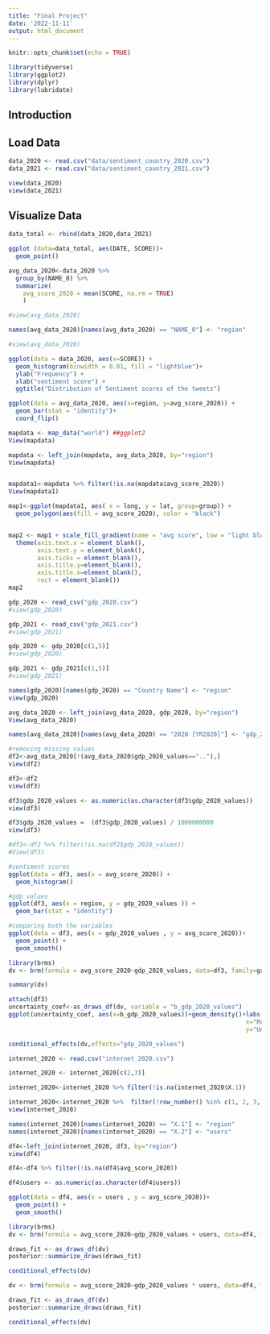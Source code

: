 ```yaml
---
title: "Final Project"
date: '2022-11-11'
output: html_document
---
```


```r
knitr::opts_chunk$set(echo = TRUE)

library(tidyverse)
library(ggplot2)
library(dplyr)
library(lubridate)
```

## Introduction




## Load Data

```r
data_2020 <- read.csv("data/sentiment_country_2020.csv")
data_2021 <- read.csv("data/sentiment_country_2021.csv")
```


```r
view(data_2020)
view(data_2021)
```

## Visualize Data

```r
data_total <- rbind(data_2020,data_2021)

ggplot (data=data_total, aes(DATE, SCORE))+
  geom_point()

```





```r

avg_data_2020<-data_2020 %>%
  group_by(NAME_0) %>%
  summarize(
    avg_score_2020 = mean(SCORE, na.rm = TRUE)
    )

#view(avg_data_2020)

names(avg_data_2020)[names(avg_data_2020) == "NAME_0"] <- "region"

#view(avg_data_2020)
```

```r
ggplot(data = data_2020, aes(x=SCORE)) + 
  geom_histogram(binwidth = 0.01, fill = "lightblue")+ 
  ylab("Frequency") + 
  xlab("sentiment score") +
  ggtitle("Distribution of Sentiment scores of the tweets")
```


```r
ggplot(data = avg_data_2020, aes(x=region, y=avg_score_2020)) + 
  geom_bar(stat = "identity")+
  coord_flip()
```


 
```r
mapdata <- map_data("world") ##ggplot2
View(mapdata)

mapdata <- left_join(mapdata, avg_data_2020, by="region")
View(mapdata)


mapdata1<-mapdata %>% filter(!is.na(mapdata$avg_score_2020))
View(mapdata1)

map1<-ggplot(mapdata1, aes( x = long, y = lat, group=group)) +
  geom_polygon(aes(fill = avg_score_2020), color = "black")


map2 <- map1 + scale_fill_gradient(name = "avg score", low = "light blue", high =  "black", na.value = "grey50")+
  theme(axis.text.x = element_blank(),
        axis.text.y = element_blank(),
        axis.ticks = element_blank(),
        axis.title.y=element_blank(),
        axis.title.x=element_blank(),
        rect = element_blank())
map2
```




```r

gdp_2020 <- read_csv("gdp_2020.csv")
#view(gdp_2020)

gdp_2021 <- read_csv("gdp_2021.csv")
#view(gdp_2021)

gdp_2020 <- gdp_2020[c(1,5)]
#view(gdp_2020)

gdp_2021 <- gdp_2021[c(1,5)]
#view(gdp_2021)

```

```r
names(gdp_2020)[names(gdp_2020) == "Country Name"] <- "region"
view(gdp_2020)

avg_data_2020 <- left_join(avg_data_2020, gdp_2020, by="region")
View(avg_data_2020)

names(avg_data_2020)[names(avg_data_2020) == "2020 [YR2020]"] <- "gdp_2020_values"

```


```r

#removing missing values
df2<-avg_data_2020[!(avg_data_2020$gdp_2020_values==".."),]
view(df2)

df3<-df2
view(df3)

df3$gdp_2020_values <- as.numeric(as.character(df3$gdp_2020_values))
view(df3)

df3$gdp_2020_values =  (df3$gdp_2020_values) / 1000000000
view(df3)

#df3<-df2 %>% filter(!is.na(df2$gdp_2020_values))
#View(df3)

#sentiment scores
ggplot(data = df3, aes(x = avg_score_2020)) + 
  geom_histogram()

#gdp values
ggplot(df3, aes(x = region, y = gdp_2020_values )) +  
  geom_bar(stat = "identity")

#comparing both the variables
ggplot(data = df3, aes(x = gdp_2020_values , y = avg_score_2020))+ 
  geom_point() + 
  geom_smooth()
```
```r

library(brms)
dv <- brm(formula = avg_score_2020~gdp_2020_values, data=df3, family=gaussian ,refresh=0)

```

```r
summary(dv)
```

```r
attach(df3)
uncertainty_coef<-as_draws_df(dv, variable = "b_gdp_2020_values")
ggplot(uncertainty_coef, aes(x=b_gdp_2020_values))+geom_density()+labs(title= "Uncertainty in regression coefficient",
                                                                  x="Regression Coefficient",
                                                                  y="Uncertainty")
```


```r
conditional_effects(dv,effects="gdp_2020_values")
```


```r
internet_2020 <- read.csv("internet_2020.csv")

internet_2020 <- internet_2020[c(2,3)]

internet_2020<-internet_2020 %>% filter(!is.na(internet_2020$X.1))

internet_2020<-internet_2020 %>%  filter(!row_number() %in% c(1, 2, 3, 4))
view(internet_2020)

names(internet_2020)[names(internet_2020) == "X.1"] <- "region"
names(internet_2020)[names(internet_2020) == "X.2"] <- "users"

df4<-left_join(internet_2020, df3, by="region")
view(df4)

df4<-df4 %>% filter(!is.na(df4$avg_score_2020))

df4$users <- as.numeric(as.character(df4$users))

ggplot(data = df4, aes(x = users , y = avg_score_2020))+ 
  geom_point() + 
  geom_smooth()

```
```r

library(brms)
dv <- brm(formula = avg_score_2020~gdp_2020_values + users, data=df4, family=gaussian ,refresh=0)

```

```r
draws_fit <- as_draws_df(dv)
posterior::summarize_draws(draws_fit)
```

```r
conditional_effects(dv)
```
```r
dv <- brm(formula = avg_score_2020~gdp_2020_values * users, data=df4, family=gaussian ,refresh=0)
```
```r
draws_fit <- as_draws_df(dv)
posterior::summarize_draws(draws_fit)
```
```r
conditional_effects(dv)
```